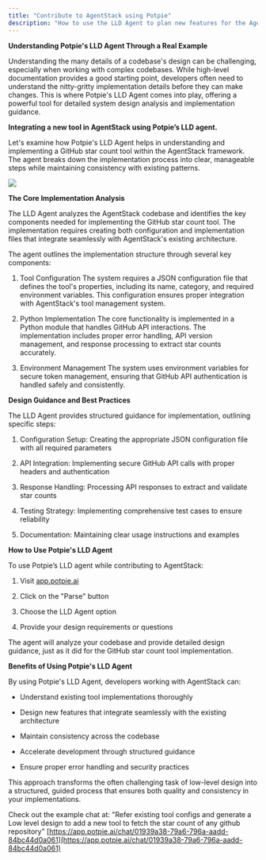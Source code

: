 ```yaml
---
title: "Contribute to AgentStack using Potpie"
description: "How to use the LLD Agent to plan new features for the AgentOps-AI/AgentStack codebase"
---
```


**Understanding Potpie's LLD Agent Through a Real Example**

Understanding the many details of a codebase's design can be challenging, especially when working with complex codebases. While high-level documentation provides a good starting point, developers often need to understand the nitty-gritty implementation details before they can make changes. This is where Potpie's LLD Agent comes into play, offering a powerful tool for detailed system design analysis and implementation guidance.

**Integrating a new tool in AgentStack using Potpie’s LLD agent.**

Let's examine how Potpie's LLD Agent helps in understanding and implementing a GitHub star count tool within the AgentStack framework. The agent breaks down the implementation process into clear, manageable steps while maintaining consistency with existing patterns.

![](/image\(2\).png)

**The Core Implementation Analysis**

The LLD Agent analyzes the AgentStack codebase and identifies the key components needed for implementing the GitHub star count tool. The implementation requires creating both configuration and implementation files that integrate seamlessly with AgentStack's existing architecture.

The agent outlines the implementation structure through several key components:

1. Tool Configuration The system requires a JSON configuration file that defines the tool's properties, including its name, category, and required environment variables. This configuration ensures proper integration with AgentStack's tool management system.

2. Python Implementation The core functionality is implemented in a Python module that handles GitHub API interactions. The implementation includes proper error handling, API version management, and response processing to extract star counts accurately.

3. Environment Management The system uses environment variables for secure token management, ensuring that GitHub API authentication is handled safely and consistently.

**Design Guidance and Best Practices**

The LLD Agent provides structured guidance for implementation, outlining specific steps:

1. Configuration Setup: Creating the appropriate JSON configuration file with all required parameters

2. API Integration: Implementing secure GitHub API calls with proper headers and authentication

3. Response Handling: Processing API responses to extract and validate star counts

4. Testing Strategy: Implementing comprehensive test cases to ensure reliability

5. Documentation: Maintaining clear usage instructions and examples

**How to Use Potpie's LLD Agent**

To use Potpie’s LLD agent while contributing to AgentStack:

1. Visit [app.potpie.ai](https://app.potpie.ai/newchat?repo=AgentOps-AI/AgentStack\&branch=main)

2. Click on the "Parse" button

3. Choose the LLD Agent option

4. Provide your design requirements or questions

The agent will analyze your codebase and provide detailed design guidance, just as it did for the GitHub star count tool implementation.

**Benefits of Using Potpie's LLD Agent**

By using Potpie's LLD Agent, developers working with AgentStack can:

* Understand existing tool implementations thoroughly

* Design new features that integrate seamlessly with the existing architecture

* Maintain consistency across the codebase

* Accelerate development through structured guidance

* Ensure proper error handling and security practices

This approach transforms the often challenging task of low-level design into a structured, guided process that ensures both quality and consistency in your implementations.

Check out the example chat at: "Refer existing tool configs and generate a Low level design to add a new tool to fetch the star count of any github repository" [https://app.potpie.ai/chat/01939a38-79a6-796a-aadd-84bc44d0a061](https://app.potpie.ai/chat/01939a38-79a6-796a-aadd-84bc44d0a061)